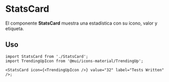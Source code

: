 
<Meta of={StatsCardStories} />

# StatsCard

El componente **StatsCard** muestra una estadística con su ícono, valor y etiqueta.

## Uso

```tsx
import StatsCard from './StatsCard';
import TrendingUpIcon from '@mui/icons-material/TrendingUp';

<StatsCard icon={<TrendingUpIcon />} value="32" label="Tests Written" />;
